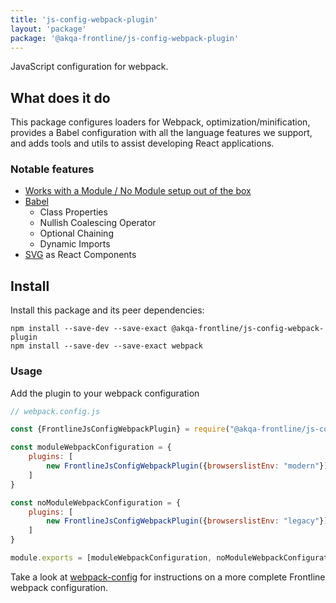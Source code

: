 ```yaml
---
title: 'js-config-webpack-plugin'
layout: 'package'
package: '@akqa-frontline/js-config-webpack-plugin'
---
```


JavaScript configuration for webpack.

## What does it do
This package configures loaders for Webpack, optimization/minification, provides a Babel configuration with all the language features we support, and adds tools and utils to assist developing React applications.

### Notable features
- [Works with a Module / No Module setup out of the box](/docs/development/module-no-module-builds)
- [Babel](/docs/getting-started/configuration/babel)
  - Class Properties
  - Nullish Coalescing Operator
  - Optional Chaining
  - Dynamic Imports
- [SVG](/docs/development/assets/svg) as React Components

## Install
Install this package and its peer dependencies:

```
npm install --save-dev --save-exact @akqa-frontline/js-config-webpack-plugin
npm install --save-dev --save-exact webpack
```

### Usage
Add the plugin to your webpack configuration

```javascript
// webpack.config.js

const {FrontlineJsConfigWebpackPlugin} = require("@akqa-frontline/js-config-webpack-plugin");

const moduleWebpackConfiguration = {
    plugins: [
        new FrontlineJsConfigWebpackPlugin({browserslistEnv: "modern"})
    ]
}

const noModuleWebpackConfiguration = {
    plugins: [
        new FrontlineJsConfigWebpackPlugin({browserslistEnv: "legacy"})
    ]
}

module.exports = [moduleWebpackConfiguration, noModuleWebpackConfiguration]
```

Take a look at [webpack-config](/getting-started/configuration/webpack-config) for instructions on a more complete Frontline webpack configuration.
